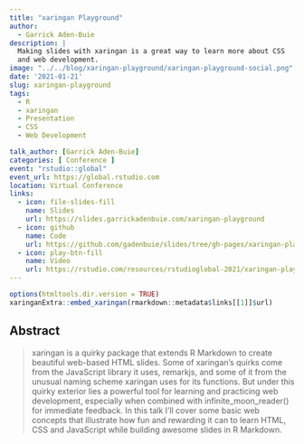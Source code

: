 ```yaml
---
title: "xaringan Playground"
author:
  - Garrick Aden-Buie
description: |
  Making slides with xaringan is a great way to learn more about CSS
  and web development.
image: "../../blog/xaringan-playground/xaringan-playground-social.png"
date: '2021-01-21'
slug: xaringan-playground
tags:
  - R
  - xaringan
  - Presentation
  - CSS
  - Web Development

talk_author: [Garrick Aden-Buie]
categories: [ Conference ]
event: "rstudio::global"
event_url: https://global.rstudio.com
location: Virtual Conference
links:
  - icon: file-slides-fill
    name: Slides
    url: https://slides.garrickadenbuie.com/xaringan-playground
  - icon: github
    name: Code
    url: https://github.com/gadenbuie/slides/tree/gh-pages/xaringan-playground
  - icon: play-btn-fill
    name: Video
    url: https://rstudio.com/resources/rstudioglobal-2021/xaringan-playground-using-xaringan-to-learn-web-development/
---
```


```r
options(htmltools.dir.version = TRUE)
xaringanExtra::embed_xaringan(rmarkdown::metadata$links[[1]]$url)
```

## Abstract

> xaringan is a quirky package that extends R Markdown to create beautiful web-based HTML slides. Some of xaringan’s quirks come from the JavaScript library it uses, remarkjs, and some of it from the unusual naming scheme xaringan uses for its functions. But under this quirky exterior lies a powerful tool for learning and practicing web development, especially when combined with infinite_moon_reader() for immediate feedback. In this talk I'll cover some basic web concepts that illustrate how fun and rewarding it can to learn HTML, CSS and JavaScript while building awesome slides in R Markdown.